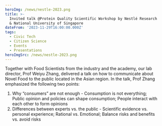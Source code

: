 ```yaml
---
heroImg: /news/nestle-2023.png
title: >-
  Invited talk @Protein Quality Scientific Workshop by Nestlé Research Singapore
  & National University of Singapore
dateFrom: '2023-11-29T16:00:00.000Z'
tags:
  - Civic Tech
  - Citizen Science
  - Events
  - Presentations
heroImgSrc: /news/nestle-2023.png
---
```


Together with Food Scientists from the industry and the academy, our lab director, Prof Weiyu Zhang, delivered a talk on how to communicate about Novel Food to the public located in the Asian region. In the talk, Prof Zhang emphasized the following two points:

1. Why “consumers” are not enough - Consumption is not everything; Public opinion and policies can shape consumption; People interact with each other to form opinions
2. Differences between experts vs. the public - Scientific evidence vs. personal experience; Rational vs. Emotional; Balance risks and benefits vs. avoid risks
